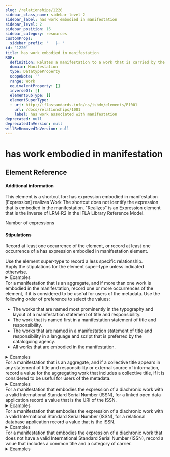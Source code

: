 ```yaml
---
slug: /relationships/1220
sidebar_class_name: sidebar-level-2
sidebar_label: has work embodied in manifestation
sidebar_level: 2
sidebar_position: 16
sidebar_category: resources
customProps:
  sidebar_prefix: '   ├─ '
id: '1220'
title: has work embodied in manifestation
RDF:
  definition: Relates a manifestation to a work that is carried by the manifestation.
  domain: Manifestation
  type: DatatypeProperty
  scopeNote: ''
  range: Work
  equivalentProperty: []
  inverseOf: []
  elementSubType: []
  elementSuperType:
  - uri: http://iflastandards.info/ns/isbdm/elements/P1001
    url: /docs/relationships/1001
    label: has work associated with manifestation
deprecated: null
deprecatedInVersion: null
willBeRemovedInVersion: null
---
```

# has work embodied in manifestation

## Element Reference
<ElementReference frontMatter={frontMatter} />

#### Additional information

<div className="guid">
This element is a shortcut for:
has expression embodied in manifestation [Expression] realizes Work
The shortcut does not identify the expression that is embodied in the manifestation. "Realizes" is an Expression element that is the inverse of LRM-R2 in the <InLink href="https://repository.ifla.org/handle/20.500.14598/40.2">IFLA Library Reference Model</InLink>.
</div>

<SeeAlso><InLink href="/docs/assess/p011">Number of expressions</InLink></SeeAlso>

#### Stipulations

<div className="stip">
  <Mandatory />
  
  Record at least one occurrence of the element, or record at least one occurrence of a <InLink href="/docs/relationships/1012">has expression embodied in manifestation</InLink> element.
</div>

<div className="stip">
  Use the element super-type to record a less specific relationship.
</div>

<div className="stip">
  Apply the stipulations for the element super-type unless indicated otherwise.
  
  <details>
  <summary>Examples</summary>
  
  | Property | Value |
  |:---------|:------|
  | has work embodied in manifestation | "束漫,1971-.图书馆阅读障碍症人群服务研究" |
  
  *[Full example: <InLink href="/docs/fullex/fx057">图书馆阅读障碍症人群服务研究 (2019; 图家图书馆出版社; 册)</InLink>.]*
  <hr />
  
  | Property | Value |
  |:---------|:------|
  | has work embodied in manifestation | "National Galleries of Scotland. Bridget Riley" |
  
  *[Full example: <InLink href="/docs/fullex/fx054">Bridget Riley (2019; National Galleries of Scotland; sheet)</InLink>.]*
  <hr />
  
  | Property | Value |
  |:---------|:------|
  | has work embodied in manifestation | "كليلة ودمنة (ابن المقفع، عبد الله، 720؟-756؟)" |
  
  *[Full example: <InLink href="/docs/fullex/fx024">كليلة ودمنة (1973؛ الشركة الوطنية للنشر والتوزيع؛ مجلد؛ غلاف مقوى)</InLink>.]*
  </details>
</div>

<div className="stip">
  For a manifestation that is an aggregate, and if more than one work is embodied in the manifestation, record one or more occurrences of the element, if it is considered to be useful for users of the metadata. Use the following order of preference to select the values:
  
  - The works that are named most prominently in the typography and layout of a manifestation statement of title and responsibility.
  - The work that is named first in a manifestation statement of title and responsibility.
  - The works that are named in a manifestation statement of title and responsibility in a language and script that is preferred by the cataloguing agency.
  - All works that are embodied in the manifestation.
  
  <details>
  <summary>Examples</summary>
  
  | Property | Value |
  |:---------|:------|
  | has work embodied in manifestation | http://viaf.org/viaf/720154801932256310009 |
  
  *[Full example: <InLink href="/docs/fullex/fx036">Secret library (2016; Michael O’Mara Books Limited; volume; case binding)</InLink>. This is the more prominent work in an augmented expression aggregate.]*
  </details>
</div>

<div className="stip">
  For a manifestation that is an aggregate, and if a collective title appears in any statement of title and responsibility or external source of information, record a value for the aggregating work that includes a collective title, if it is considered to be useful for users of the metadata.
  
  <details>
  <summary>Examples</summary>
  
  | Property | Value |
  |:---------|:------|
  | has work embodied in manifestation | "Hamilton, Gill. Open licensing for cultural heritage" |
  
  *[Full example: <InLink href="/docs/fullex/fx002">Open licensing for cultural heritage (2017; Facet Publishing; volume; perfect binding)</InLink>.]*
  <hr />
  
  | Property | Value |
  |:---------|:------|
  | has work embodied in manifestation | "كليلة ودمنة (بن المقفع، عبد الله)" |
  
  *[Full example: <InLink href="/docs/fullex/fx024">كليلة ودمنة (1973؛ الشركة الوطنية للنشر والتوزيع؛ مجلد؛ غلاف مقوى)</InLink>. The value is an authorized access point of an "anonymous classic".]*
  </details>
</div>

<div className="stip">
  For a manifestation that embodies the expression of a diachronic work with a valid International Standard Serial Number (ISSN), for a <span class="thatem">linked open data</span> application record a value that is the URI of the ISSN.
  
  <details>
  <summary>Examples</summary>
  
  | Property | Value |
  |:---------|:------|
  | has work embodied in manifestation | https://portal.issn.org/resource/ISSN/2520-5404 |
  
  *[Full example: <InLink href="/docs/fullex/fx052">Journal für Facility Management (2009-; Technische Universität Wien‏; online resource)</InLink>.]*
  </details>
</div>

<div className="stip">
  For a manifestation that embodies the expression of a diachronic work with a valid International Standard Serial Number (ISSN), for a <span class="thatem">relational database</span> application record a value that is the ISSN.
  
  <details>
  <summary>Examples</summary>
  
  | Property | Value |
  |:---------|:------|
  | has work embodied in manifestation | "ISSN 2813-2696" |
  
  *[Full example: <InLink href="/docs/fullex/fx015">myScience Canada (2008-; Scimetrica; online resource)</InLink>.]*
  <hr />
  
  | Property | Value |
  |:---------|:------|
  | has work embodied in manifestation | "ISSN 2167-3241" |
  
  *[Full example: <InLink href="/docs/fullex/fx006">RDA toolkit (2020-; RDA Copyright Holders; online resource)</InLink>.]*
  </details>
</div>

<div className="stip">
  For a manifestation that embodies the expression of a diachronic work that does not have a valid International Standard Serial Number (ISSN), record a value that includes a common title and a category of carrier.
  
  <details>
  <summary>Examples</summary>
  
  | Property | Value |
  |:---------|:------|
  | has work embodied in manifestation | "Springer handbooks of political science and international relations (online resource)" |
  
  *[Full example: <InLink href="/docs/fullex/fx038">Springer handbooks of political science and international relations (2022-; Springer; online resource)</InLink>.]*
  </details>
</div>
